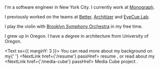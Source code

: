 
<Greeting />
<PhotoOfMe />

I'm a software engineer in New York City. I currently work at [Monograph](https://monograph.io).

I previously worked on the teams at [Better](https://better.com), [Architizer](https://architizer.com) and [EyeCue Lab](https://eyecuelab.com).

I play the violin with [Brooklyn Symphony Orchestra](https://brooklynsymphonyorchestra.org) in my free time.

I grew up in Oregon. I have a degree in architecture from University of Oregon.

<Text sx={{ marginY: 3 }}>
  You can read more about my background on my{' '}
  <NextLink href={'/resume'} passHref>
    <Link>resume</Link>
  </NextLink>
  , or read about my <NextLink href={'/media-cube'} passHref>
    <Link>Media Cube project</Link>
  </NextLink>.
</Text>
